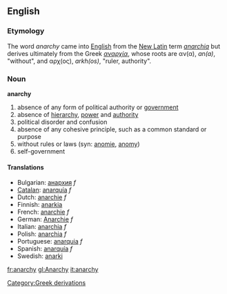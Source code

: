 ==English==
=== Etymology ===
The word ''anarchy'' came into [[English language|English]] from the [[New Latin]] term ''[[anarchia]]'' but derives ultimately from the Greek ''[[αναρχία]]'', whose roots are &alpha;&nu;(&alpha;), ''an(a)'', "without", and &alpha;&rho;&chi;(&omicron;&sigmaf;), ''arkh(os)'', "ruler, authority".

===Noun===
'''anarchy'''

# absence of any form of political authority or [[government]]
# absence of [[hierarchy]], [[power]] and [[authority]]
# political disorder and confusion
# absence of any cohesive principle, such as a common standard or purpose
# without rules or laws (syn: [[anomie]], [[anomy]])
# self-government

====Translations====
*Bulgarian: [[анархия]] ''f'' 
*[[Catalan]]: [[anarquía]] ''f''
*Dutch: [[anarchie]] ''f''
*Finnish: [[anarkia]]
*French: [[anarchie]] ''f''
*German: [[Anarchie]] ''f''
*Italian: [[anarchia]] ''f''
*Polish: [[anarchia]] ''f''
*Portuguese: [[anarquia]] ''f''
*Spanish: [[anarquía]] ''f''
*Swedish: [[anarki]]

[[Category:Greek derivations]]

[[fr:anarchy]]
[[gl:Anarchy]]
[[it:anarchy]]